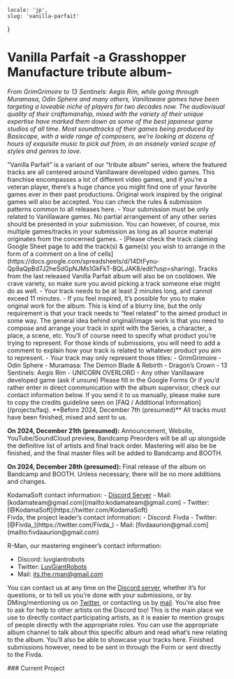     locale: 'jp',
    slug: 'vanilla-parfait'
}

# Vanilla Parfait -a Grasshopper Manufacture tribute album-

*From GrimGrimoire to 13 Sentinels: Aegis Rim, while going through Muramasa, Odin Sphere and many others, Vanillaware games have been targeting a loveable niche of players for two decades now. The audiovisual quality of their craftsmanship, mixed with the variety of their unique expertise have marked them down as some of the best japanese game studios of all time.  Most soundtracks of their games being produced by Basiscape, with a wide range of composers, we’re looking at dozens of hours of exquisite music to pick out from, in an insanely varied scope of styles and genres to love.*

<WrappableParagraph title="Presentation">
"Vanilla Parfait” is a variant of our “tribute album” series, where the featured tracks are all centered around Vanillaware developed video games. This franchise encompasses a lot of different video games, and if you’re a veteran player, there’s a huge chance you might find one of your favorite games ever in their past productions. Original work inspired by the original games will also be accepted.
</WrappableParagraph>

<WrappableParagraph title="General KodamaSounds Specific Rules">
    <CtaButton link='/projects/faq' icon='book'>
        <span>You can check the rules & submission patterns common to all releases here.</span>
    </CtaButton>
</WrappableParagraph>

<WrappableParagraph title="Vanilla Parfait Specific Music Rules">
- Your submission must be only related to Vanillaware games. No partial arrangement of any other series should be presented in your submission. You can however, of course, mix multiple games/tracks in your submission as long as all source material originates from the concerned games.
- [Please check the track claiming Google Sheet page to add the track(s) & game(s) you wish to arrange in the form of a comment on a line of cells](https://docs.google.com/spreadsheets/d/14DtFynu-Qp9aQpBd7J2heSdGpNJMs1GkFkT-BQLJAK8/edit?usp=sharing). Tracks from the last released Vanilla Parfait album will also be on cooldown. We crave variety, so make sure you avoid picking a track someone else might do as well. 
- Your track needs to be at least 2 minutes long, and cannot exceed 11 minutes.
- If you feel inspired, It’s possible for you to make original work for the album. This is kind of a blurry line, but the only requirement is that your track needs to “feel related” to the aimed product in some way. The general idea behind original/image work is that you need to compose and arrange your track in spirit with the Series, a character, a place, a scene, etc. You’ll of course need to specify what product you’re trying to represent. For those kinds of submissions, you will need to add a comment to explain how your track is related to whatever product you aim to represent.
- Your track may only represent those titles:
    - GrimGrimoire
    - Odin Sphere
    - Muramasa: The Demon Blade & Rebirth
    - Dragon’s Crown
    - 13 Sentinels: Aegis Rim
    - UNICORN OVERLORD
    - Any other Vanillaware developed game (ask if unsure)
</WrappableParagraph>

<WrappableParagraph title="Track Submission">
<CtaButton link='https://forms.gle/J6FHy6Bt8k7nN1Zt7' icon='envelope'>
    <span>Please fill in the Google Forms</span>
</CtaButton>
Or if you’d rather enter in direct communication with the album supervisor, check our contact information below. If you send it to us manually, please make sure to copy the credits guideline seen on [FAQ / Additional Information](/projects/faq).
</WrappableParagraph>

<WrappableParagraph title="Deadlines">
**Before 2024, December 7th (presumed)** All tracks must have been finished, mixed and sent to us.

**On 2024, December 21th (presumed):** Announcement, Website, YouTube/SoundCloud preview, Bandcamp Preorders will be all up alongside the definitive list of artists and final track order. Mastering will also be be finished, and the final master files will be added to Bandcamp and BOOTH.

**On 2024, December 28th (presumed):** Final release of the album on Bandcamp and BOOTH. Unless necessary, there will be no more additions and changes.
</WrappableParagraph>

<WrappableParagraph title="Contact (Questions / Submissions)">
KodamaSoft contact information:
- <a href="/discord">Discord Server</a> 
- Mail: [kodamateam@gmail.com](mailto:kodamateam@gmail.com)
- Twitter: [@KodamaSoft](https://twitter.com/KodamaSoft)

<br/>
Fivda, the project leader’s contact information:
- Discord: Fivda
- Twitter: [@Fivda_](https://twitter.com/Fivda_)
- Mail: [fivdaaurion@gmail.com](mailto:fivdaaurion@gmail.com)

R-Man, our mastering engineer’s contact information:
- Discord: luvgiantrobots
- Twitter: [LuvGiantRobots](https://twitter.com/LuvGiantRobots)
- Mail: [its.the.rman@gmail.com](mailto:its.the.rman@gmail.com)

You can contact us at any time on the <a href="/discord">Discord server</a>, whether it’s for questions, or to tell us you’re done with your submissions, or by DMing/mentioning us on [Twitter](https://twitter.com/KodamaSoft), or contacting us by [mail](mailto:kodamateam@gmail.com). You’re also free to ask for help to other artists on the Discord too! This is the main place we use to directly contact participating artists, as it is easier to mention groups of people directly with the appropriate roles. You can use the appropriate album channel to talk about this specific album and read what’s new relating to the album. You’ll also be able to showcase your tracks here. Finished submissions however, need to be sent in through the Form or sent directly to the Fivda.
</WrappableParagraph>

<WrappableParagraph title="Releases Information">
### Current Project
<ProjectInformation slug="vanilla-parfait" />
</WrappableParagraph>